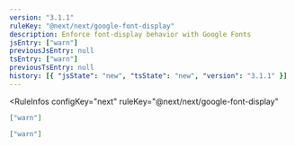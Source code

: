 ```yaml
---
version: "3.1.1"
ruleKey: "@next/next/google-font-display"
description: Enforce font-display behavior with Google Fonts
jsEntry: ["warn"]
previousJsEntry: null
tsEntry: ["warn"]
previousTsEntry: null
history: [{ "jsState": "new", "tsState": "new", "version": "3.1.1" }]
---
```


<RuleInfos 
  configKey="next" 
  ruleKey="@next/next/google-font-display" 
>

```json
["warn"]
```

```json
["warn"]
```

</RuleInfos>
